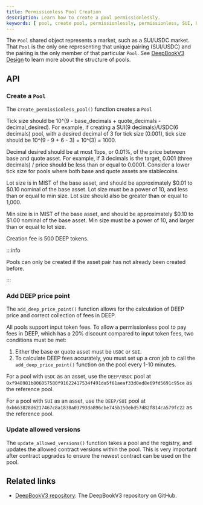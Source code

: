 ```yaml
---
title: Permissionless Pool Creation
description: Learn how to create a pool permissionlessly.
keywords: [ pool, create pool, permissionlessly, permissionless, SUI, USDC, SUI/USDC, DEEP price point, MIST ]
---
```


The `Pool` shared object represents a market, such as a SUI/USDC market. That `Pool` is the only one representing that unique pairing (SUI/USDC) and the pairing is the only member of that particular `Pool`. See [DeepBookV3 Design](./design.mdx#pool) to learn more about the structure of pools.

## API

### Create a `Pool`

The `create_permissionless_pool()` function creates a `Pool`

<ImportContent source="packages/deepbook/sources/pool.move" mode="code" org="MystenLabs" repo="deepbookv3" fun="create_permissionless_pool" noComments />

Tick size should be 10^(9 - base_decimals + quote_decimals - decimal_desired). For example, if creating a SUI(9 decimals)/USDC(6 decimals) pool, with a desired decimal of 3 for tick size (0.001), tick size should be 10^(9 - 9 + 6 - 3) = 10^(3) = 1000.

Decimal desired should be at most 1bps, or 0.01%, of the price between base and quote asset. For example, if 3 decimals is the target, 0.001 (three decimals) / price should be less than or equal to 0.0001. Consider a lower tick size for pools where both base and quote assets are stablecoins.

Lot size is in MIST of the base asset, and should be approximately &dollar;0.01 to &dollar;0.10 nominal of the base asset. Lot size must be a power of 10, and less than or equal to min size. Lot size should also be greater than or equal to 1,000.

Min size is in MIST of the base asset, and should be approximately &dollar;0.10 to &dollar;1.00 nominal of the base asset. Min size must be a power of 10, and larger than or equal to lot size.

Creation fee is 500 DEEP tokens.

:::info

Pools can only be created if the asset pair has not already been created before.

:::

### Add DEEP price point

The `add_deep_price_point()` function allows for the calculation of DEEP price and correct collection of fees in DEEP.

<ImportContent source="packages/deepbook/sources/pool.move" mode="code" org="MystenLabs" repo="deepbookv3" fun="add_deep_price_point" noComments />

All pools support input token fees. To allow a permissionless pool to pay fees in DEEP, which has a 20% discount compared to input token fees, two conditions must be met:

1. Either the base or quote asset must be `USDC` or `SUI`.
2. To calculate DEEP fees accurately, you must set up a cron job to call the `add_deep_price_point()` function on the pool every 1-10 minutes.

For a pool with `USDC` as an asset, use the `DEEP/USDC` pool at `0xf948981b806057580f91622417534f491da5f61aeaf33d0ed8e69fd5691c95ce` as the reference pool.

For a pool with `SUI` as an asset, use the `DEEP/SUI` pool at `0xb663828d6217467c8a1838a03793da896cbe745b150ebd57d82f814ca579fc22` as the reference pool.

### Update allowed versions

The `update_allowed_versions()` function takes a pool and the registry, and updates the allowed contract versions within the pool.
This is very important after contract upgrades to ensure the newest contract can be used on the pool.

<ImportContent source="packages/deepbook/sources/pool.move" mode="code" org="MystenLabs" repo="deepbookv3" fun="update_allowed_versions" noComments />

## Related links

- [DeepBookV3 repository](https://github.com/MystenLabs/deepbookv3): The DeepBookV3 repository on GitHub.